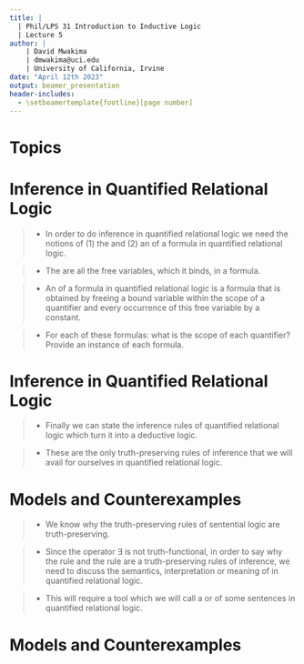 ```yaml
---
title: | 
  | Phil/LPS 31 Introduction to Inductive Logic
  | Lecture 5
author: |
    | David Mwakima
    | dmwakima@uci.edu
    | University of California, Irvine
date: "April 12th 2023"
output: beamer_presentation
header-includes:
  - \setbeamertemplate{footline}[page number]
---
```


# Topics

\begin{itemize}
\item Inference in Quantified Relational Logic

\item Models and Counterexamples
\end{itemize}

# Inference in Quantified Relational Logic

>- In order to do inference in quantified relational logic we need the notions of (1) the \textcolor{red}{scope of a quantifier} and (2) an \textcolor{red}{instance} of a formula in quantified relational logic.

>- The \textcolor{red}{scope of quantifier} are all the free variables, which it binds, in a formula.

>- An \textcolor{red}{instance} of a formula in quantified relational logic is a formula that is obtained by freeing a bound variable within the scope of a quantifier and \textcolor{red}{uniformly replacing} every occurrence of this free variable by a constant.

>- For each of these formulas: what is the scope of each quantifier? Provide an instance of each formula.\begin{itemize} \item[1] $(\exists x Gx)$ \item[2] $(\forall x \lnot Gx)$ \item[3] $\forall x (\lnot Qx \to (\exists y Sxy))$  \item[4] $\forall x \forall y(Lxy \to \exists z(Lxz \wedge Lzy))$ \end{itemize}

# Inference in Quantified Relational Logic

>- Finally we can state the inference rules of quantified relational logic which turn it into a deductive logic.\begin{itemize}
\item All the truth-preserving rules of inference covered in sentential logic are truth-preserving rules of inference in quantified relational logic.
\item From an instance of a formula $\mathcal{F}$ infer $(\exists x \mathcal{F})$ where the formula $\mathcal{F}$ is the result of uniformly replacing with variable $x$ any constant in $\mathcal{F}$. This rule is known as \textcolor{red}{Existential Introduction}.
\item From $\exists x \mathcal{F}$, infer $\mathcal{F}(a)$, where $\mathcal{F}(a)$ is the result of uniformly replacing every free occurrence of $x$ in $\mathcal{F}$ with a constant $a$. This rule is known as \textcolor{red}{Existential Exploitation}.
\end{itemize}

>- These are the only truth-preserving rules of inference that we will avail for ourselves in quantified relational logic.

# Models and Counterexamples

>- We know why the truth-preserving rules of sentential logic are truth-preserving. 

>- Since the operator $\exists$ is not truth-functional, in order to say why the rule \textcolor{red}{Existential Introduction} and the rule \textcolor{red}{Existential Exploitation} are a truth-preserving rules of inference, we need to discuss the semantics, interpretation or meaning of \textcolor{red}{sentences} in quantified relational logic.

>- This will require a tool which we will call a \textcolor{red}{model} or \textcolor{red}{intended interpretation} of some sentences in quantified relational logic.

# Models and Counterexamples















